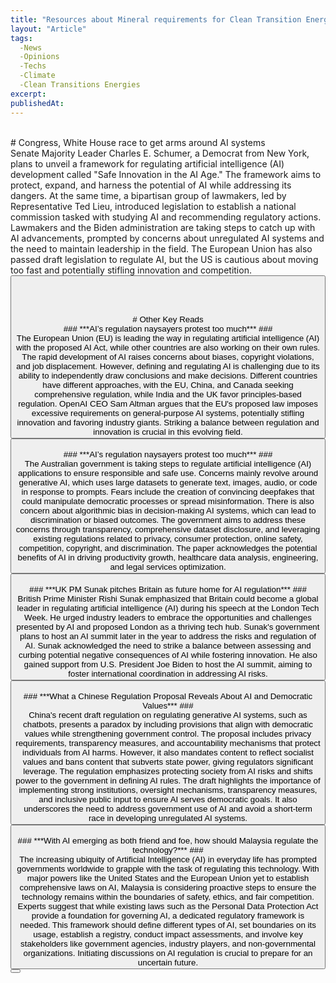 ```yaml
---
title: "Resources about Mineral requirements for Clean Transition Energies"
layout: "Article"
tags:
  -News
  -Opinions
  -Techs
  -Climate
  -Clean Transitions Energies
excerpt:
publishedAt:
---
```

<br/>
# Congress, White House race to get arms around AI systems 
<br/>
Senate Majority Leader Charles E. Schumer, a Democrat from New York, plans to unveil a framework for regulating artificial intelligence (AI) development called "Safe Innovation in the AI Age." The framework aims to protect, expand, and harness the potential of AI while addressing its dangers. At the same time, a bipartisan group of lawmakers, led by Representative Ted Lieu, introduced legislation to establish a national commission tasked with studying AI and recommending regulatory actions. Lawmakers and the Biden administration are taking steps to catch up with AI advancements, prompted by concerns about unregulated AI systems and the need to maintain leadership in the field. The European Union has also passed draft legislation to regulate AI, but the US is cautious about moving too fast and potentially stifling innovation and competition.
<br/>
<Button
  address="https://rollcall.com/2023/06/21/congress-white-house-race-to-get-arms-around-ai-systems/"
  text="Source"
/>
<br/>
<br/>
<br/>
<br/>
# Other Key Reads
<br/>
### ***AI’s regulation naysayers protest too much*** ###
<br/>
The European Union (EU) is leading the way in regulating artificial intelligence (AI) with the proposed AI Act, while other countries are also working on their own rules. The rapid development of AI raises concerns about biases, copyright violations, and job displacement. However, defining and regulating AI is challenging due to its ability to independently draw conclusions and make decisions. Different countries have different approaches, with the EU, China, and Canada seeking comprehensive regulation, while India and the UK favor principles-based regulation. OpenAI CEO Sam Altman argues that the EU's proposed law imposes excessive requirements on general-purpose AI systems, potentially stifling innovation and favoring industry giants. Striking a balance between regulation and innovation is crucial in this evolving field.
<br/>
<Button
  address="https://www.reuters.com/breakingviews/ais-regulation-naysayers-protest-too-much-2023-06-21/"
  text="Source"
/>
<br/>
### ***AI’s regulation naysayers protest too much*** ###
<br/>
The Australian government is taking steps to regulate artificial intelligence (AI) applications to ensure responsible and safe use. Concerns mainly revolve around generative AI, which uses large datasets to generate text, images, audio, or code in response to prompts. Fears include the creation of convincing deepfakes that could manipulate democratic processes or spread misinformation. There is also concern about algorithmic bias in decision-making AI systems, which can lead to discrimination or biased outcomes. The government aims to address these concerns through transparency, comprehensive dataset disclosure, and leveraging existing regulations related to privacy, consumer protection, online safety, competition, copyright, and discrimination. The paper acknowledges the potential benefits of AI in driving productivity growth, healthcare data analysis, engineering, and legal services optimization.
<br/>
<Button
  address="https://www.theguardian.com/technology/2023/jun/03/australia-is-looking-to-regulate-ai-what-might-they-be-used-for-and-what-could-go-wrong"
  text="Source"
/>
<br/>
### ***UK PM Sunak pitches Britain as future home for AI regulation*** ###
<br/>
British Prime Minister Rishi Sunak emphasized that Britain could become a global leader in regulating artificial intelligence (AI) during his speech at the London Tech Week. He urged industry leaders to embrace the opportunities and challenges presented by AI and proposed London as a thriving tech hub. Sunak's government plans to host an AI summit later in the year to address the risks and regulation of AI. Sunak acknowledged the need to strike a balance between assessing and curbing potential negative consequences of AI while fostering innovation. He also gained support from U.S. President Joe Biden to host the AI summit, aiming to foster international coordination in addressing AI risks.
<br/>
<Button
  address="https://www.theguardian.com/technology/2023/jun/03/australia-is-looking-to-regulate-ai-what-might-they-be-used-for-and-what-could-go-wrong"
  text="Source"
/>
<br/>
### ***What a Chinese Regulation Proposal Reveals About AI and Democratic Values*** ###
<br/>
China's recent draft regulation on regulating generative AI systems, such as chatbots, presents a paradox by including provisions that align with democratic values while strengthening government control. The proposal includes privacy requirements, transparency measures, and accountability mechanisms that protect individuals from AI harms. However, it also mandates content to reflect socialist values and bans content that subverts state power, giving regulators significant leverage. The regulation emphasizes protecting society from AI risks and shifts power to the government in defining AI rules. The draft highlights the importance of implementing strong institutions, oversight mechanisms, transparency measures, and inclusive public input to ensure AI serves democratic goals. It also underscores the need to address government use of AI and avoid a short-term race in developing unregulated AI systems.
<br/>
<Button
  address="https://carnegieendowment.org/2023/05/16/what-chinese-regulation-proposal-reveals-about-ai-and-democratic-values-pub-89766"
  text="Source"
/>
<br/>
### ***With AI emerging as both friend and foe, how should Malaysia regulate the technology?*** ###
<br/>
The increasing ubiquity of Artificial Intelligence (AI) in everyday life has prompted governments worldwide to grapple with the task of regulating this technology. With major powers like the United States and the European Union yet to establish comprehensive laws on AI, Malaysia is considering proactive steps to ensure the technology remains within the boundaries of safety, ethics, and fair competition. Experts suggest that while existing laws such as the Personal Data Protection Act provide a foundation for governing AI, a dedicated regulatory framework is needed. This framework should define different types of AI, set boundaries on its usage, establish a registry, conduct impact assessments, and involve key stakeholders like government agencies, industry players, and non-governmental organizations. Initiating discussions on AI regulation is crucial to prepare for an uncertain future.
<br/>
<Button
  address="https://www.malaymail.com/news/malaysia/2023/04/28/with-ai-emerging-as-both-friend-and-foe-how-should-malaysia-regulate-the-technology/66377"
  text="Source"
/>